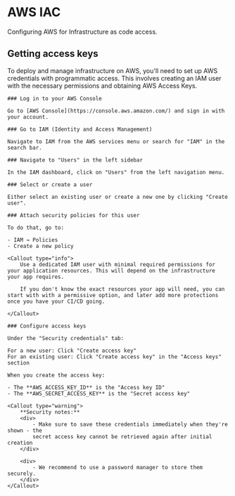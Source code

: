
# AWS IAC

Configuring AWS for Infrastructure as code access.

## Getting access keys

To deploy and manage infrastructure on AWS, you'll need to set up AWS credentials with programmatic access. This involves creating an IAM user with the necessary permissions and obtaining AWS Access Keys.

<Steps>

    ### Log in to your AWS Console

    Go to [AWS Console](https://console.aws.amazon.com/) and sign in with your account.

    ### Go to IAM (Identity and Access Management)

    Navigate to IAM from the AWS services menu or search for "IAM" in the search bar.

    ### Navigate to "Users" in the left sidebar

    In the IAM dashboard, click on "Users" from the left navigation menu.

    ### Select or create a user

    Either select an existing user or create a new one by clicking "Create user".

    ### Attach security policies for this user

    To do that, go to:

    - IAM → Policies
    - Create a new policy

    <Callout type="info">
        Use a dedicated IAM user with minimal required permissions for your application resources. This will depend on the infrastructure your app requires.

        If you don't know the exact resources your app will need, you can start with with a permissive option, and later add more protections once you have your CI/CD going.

    </Callout>

    ### Configure access keys

    Under the "Security credentials" tab:

    For a new user: Click "Create access key"
    For an existing user: Click "Create access key" in the "Access keys" section

    When you create the access key:

    - The **AWS_ACCESS_KEY_ID** is the "Access key ID"
    - The **AWS_SECRET_ACCESS_KEY** is the "Secret access key"

    <Callout type="warning">
        **Security notes:**
        <div>
            - Make sure to save these credentials immediately when they're shown - the
            secret access key cannot be retrieved again after initial creation
        </div>

        <div>
            - We recommend to use a password manager to store them securely.  
        </div>
    </Callout>

</Steps>
